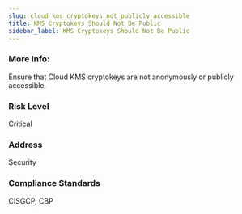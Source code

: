 ```yaml
---
slug: cloud_kms_cryptokeys_not_publicly_accessible
title: KMS Cryptokeys Should Not Be Public
sidebar_label: KMS Cryptokeys Should Not Be Public
---
```


### More Info:

Ensure that Cloud KMS cryptokeys are not anonymously or publicly accessible.

### Risk Level

Critical

### Address

Security

### Compliance Standards

CISGCP, CBP

